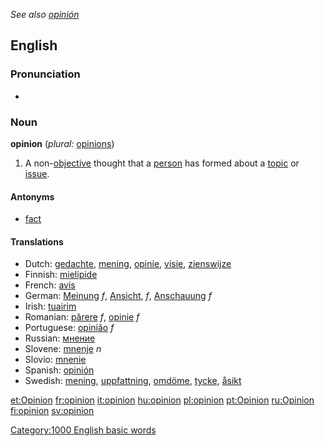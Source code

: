 ''See also [[opinión]]''
==English==

{{rank|wind|drew|strength|596|opinion|according|walked|office}}
===Pronunciation===
*{{audio|en-us-opinion.ogg|Audio (US)}}

===Noun===
'''opinion'''  (''plural:'' [[opinions]])
#A non-[[objective]] thought that a [[person]] has formed about a [[topic]] or [[issue]].

====Antonyms====
*[[fact]]

====Translations====
*Dutch: [[gedachte]], [[mening]], [[opinie]], [[visie]], [[zienswijze]]
*Finnish: [[mielipide]]
*French: [[avis]]
*German: [[Meinung]] ''f'', [[Ansicht]], ''f'', [[Anschauung]] ''f''
*Irish: [[tuairim]]
*Romanian: [[părere]] ''f'', [[opinie]] ''f''
*Portuguese: [[opinião]] ''f''
*Russian: [[мнение]]
*Slovene: [[mnenje]] ''n''
*Slovio: [[mnenie]]
*Spanish: [[opinión]]
*Swedish: [[mening]], [[uppfattning]], [[omdöme]], [[tycke]], [[åsikt]]

[[Category:1000 English basic words]]

[[et:Opinion]]
[[fr:opinion]]
[[it:opinion]]
[[hu:opinion]]
[[pl:opinion]]
[[pt:Opinion]]
[[ru:Opinion]]
[[fi:opinion]]
[[sv:opinion]]